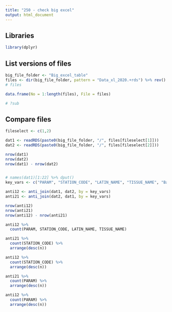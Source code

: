```yaml
---
title: "250 - check big excel"
output: html_document
---
```



## Libraries
```r

library(dplyr)


```


## List versions of files   
```r

big_file_folder <- "Big_excel_table"
files <- dir(big_file_folder, pattern = "Data_xl_2020.+rds") %>% rev()
# files

data.frame(No = 1:length(files), File = files)

# ?sub

```

## Compare files  
```r

fileselect <- c(1,2)

dat1 <- readRDS(paste0(big_file_folder, "/", files[fileselect[1]]))
dat2 <- readRDS(paste0(big_file_folder, "/", files[fileselect[2]]))

nrow(dat1)
nrow(dat2)
nrow(dat1) - nrow(dat2)


# names(dat1)[1:22] %>% dput()
key_vars <- c("PARAM", "STATION_CODE", "LATIN_NAME", "TISSUE_NAME", "Basis")

anti12 <- anti_join(dat1, dat2, by = key_vars)
anti21 <- anti_join(dat2, dat1, by = key_vars)

nrow(anti12)
nrow(anti21)
nrow(anti12) - nrow(anti21)

anti12 %>%
  count(PARAM, STATION_CODE, LATIN_NAME, TISSUE_NAME)

anti21 %>%
  count(STATION_CODE) %>%
  arrange(desc(n))

anti12 %>%
  count(STATION_CODE) %>%
  arrange(desc(n))

anti21 %>%
  count(PARAM) %>%
  arrange(desc(n))

anti12 %>%
  count(PARAM) %>%
  arrange(desc(n))



```

